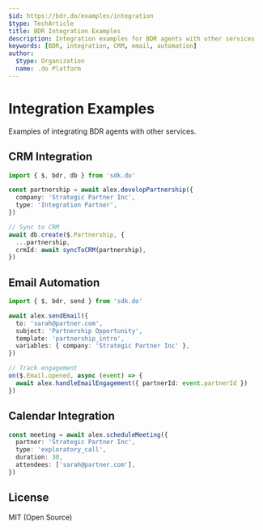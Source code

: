 ```yaml
---
$id: https://bdr.do/examples/integration
$type: TechArticle
title: BDR Integration Examples
description: Integration examples for BDR agents with other services
keywords: [BDR, integration, CRM, email, automation]
author:
  $type: Organization
  name: .do Platform
---
```


# Integration Examples

Examples of integrating BDR agents with other services.

## CRM Integration

```typescript
import { $, bdr, db } from 'sdk.do'

const partnership = await alex.developPartnership({
  company: 'Strategic Partner Inc',
  type: 'Integration Partner',
})

// Sync to CRM
await db.create($.Partnership, {
  ...partnership,
  crmId: await syncToCRM(partnership),
})
```

## Email Automation

```typescript
import { $, bdr, send } from 'sdk.do'

await alex.sendEmail({
  to: 'sarah@partner.com',
  subject: 'Partnership Opportunity',
  template: 'partnership_intro',
  variables: { company: 'Strategic Partner Inc' },
})

// Track engagement
on($.Email.opened, async (event) => {
  await alex.handleEmailEngagement({ partnerId: event.partnerId })
})
```

## Calendar Integration

```typescript
const meeting = await alex.scheduleMeeting({
  partner: 'Strategic Partner Inc',
  type: 'exploratory_call',
  duration: 30,
  attendees: ['sarah@partner.com'],
})
```

## License

MIT (Open Source)
